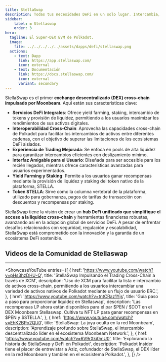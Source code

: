 ```yaml
---
title: StellaSwap
description: Todas tus necesidades DeFi en un solo lugar. Intercambia, gana y construye en el DEX líder de Moonbeam.
sidebar:
    label: ✪ Stellaswap
    order: 3
hero:
  tagline: El Super-DEX EVM de Polkadot.
  image: 
    file: ../../../../../assets/dapps/defi/stellaswap.png
  actions:
    - text: Dapp
      link: https://app.stellaswap.com/
      icon: external
    - text: Documentación
      link: https://docs.stellaswap.com/
      icon: external
      variant: secondary
---
```



StellaSwap es el primer **exchange descentralizado (DEX) cross-chain impulsado por Moonbeam**. Aquí están sus características clave:
- **Servicios DeFi Integrales**: Ofrece yield farming, staking, intercambio de tokens y provisión de liquidez, permitiendo a los usuarios maximizar los rendimientos de sus activos digitales.
- **Interoperabilidad Cross-Chain**: Aprovecha las capacidades cross-chain de Polkadot para facilitar los intercambios de activos entre diferentes cadenas, con el objetivo de superar las limitaciones de los ecosistemas DeFi aislados.
- **Experiencia de Trading Mejorada**: Se enfoca en pools de alta liquidez para garantizar intercambios eficientes con deslizamiento mínimo.
- **Interfaz Amigable para el Usuario**: Diseñada para ser accesible para los recién llegados, mientras ofrece características avanzadas para usuarios experimentados.
- **Yield Farming y Staking**: Permite a los usuarios ganar recompensas mediante la provisión de liquidez y staking del token nativo de la plataforma, STELLA.
- **Token STELLA**: Sirve como la columna vertebral de la plataforma, utilizado para gobernanza, pagos de tarifas de transacción con descuentos y recompensas por staking.

StellaSwap tiene la visión de crear un **hub DeFi unificado que simplifique el acceso a la liquidez cross-chain** y herramientas financieras robustas, avanzando así en la adopción global de servicios DeFi. A pesar de enfrentar desafíos relacionados con seguridad, regulación y escalabilidad, StellaSwap está comprometido con la innovación y la garantía de un ecosistema DeFi sostenible.

## Videos de la Comunidad de Stellaswap
------------
<ShowcaseYouTube
  entries={[
    {
      href: 'https://www.youtube.com/watch?v=pHs3hzDHU-Q',
      title: 'StellaSwap Impulsando el Trading Cross-Chain a través de XCM',
      description: 'Uso de XCM para facilitar la lista e intercambio de activos cross-chain, permitiendo a los usuarios intercambiar una variedad de activos nativos de Polkadot mediante un flujo de usuario ERC.',
    },
        {
      href: 'https://www.youtube.com/watch?v=tntCRaz1Yjs',
      title: 'Guía paso a paso para proporcionar liquidez en Stellaswap',
      description: 'Las recompensas LP ahora están disponibles para el par $PEN / $DOT en el DEX Moonbeam Stellaswap. Cultiva tu NFT LP para ganar recompensas en $PEN y $STELLA.',
    },
        {
      href: 'https://www.youtube.com/watch?v=EhK2BPo2QU0',
      title: 'StellaSwap: La joya oculta en la red Moonbeam',
      description: 'Aprendizaje profundo sobre StellaSwap, el intercambio descentralizado líder en el ecosistema Moonbeam Network.',
    },
        {
      href: 'https://www.youtube.com/watch?v=6V9rXki0mU0',
      title: 'Explorando la historia de StellaSwap y DeFi en Polkadot',
      description: 'Polkadot Insider tiene el placer de entrevistar a Aziz, cofundador de StellaSwap, el DEX líder en la red Moonbeam y también en el ecosistema Polkadot.',
    },
  ]} />
